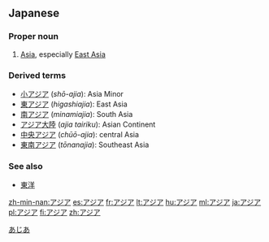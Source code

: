 == Japanese ==
===Proper noun===
{{ja-pos|ka|proper|hira=あじあ|rom=ajia}}
# [[Asia]], especially [[East Asia]]


===Derived terms===
*[[小アジア]] (''shō-ajia''): Asia Minor
*[[東アジア]] (''higashiajia''): East Asia
*[[南アジア]] (''minamiajia''): South Asia
*[[アジア大陸]] (''ajia tairiku''): Asian Continent
*[[中央アジア]] (''chūō-ajia''): central Asia
*[[東南アジア]] (''tōnanajia''): Southeast Asia
===See also===
*[[東洋]]

[[Category:ja:Continents|あじあ]]

[[zh-min-nan:アジア]]
[[es:アジア]]
[[fr:アジア]]
[[lt:アジア]]
[[hu:アジア]]
[[ml:アジア]]
[[ja:アジア]]
[[pl:アジア]]
[[fi:アジア]]
[[zh:アジア]]